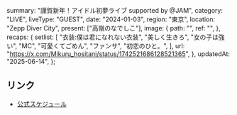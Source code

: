   summary: "謹賀新年！アイドル初夢ライブ supported by @JAM",
  category: "LIVE",
  liveType: "GUEST",
  date: "2024-01-03",
  region: "東京",
  location: "Zepp Diver City",
  present: ["高嶺のなでしこ"],
  image: {
    path: "",
    ref: "",
  },
  recaps: {
    setlist: [
      "衣装:僕は君になれない衣装",
      "美しく生きろ",
      "女の子は強い",
      "MC",
      "可愛くてごめん",
      "ファンサ",
      "初恋のひと。",
    ],
    url: "https://x.com/Mikuru_hositani/status/1742521686128521365",
  },
  updatedAt: "2025-06-14",
};

## リンク

- [公式スケジュール](https://takanenonadeshiko.jp/?p=1591)
